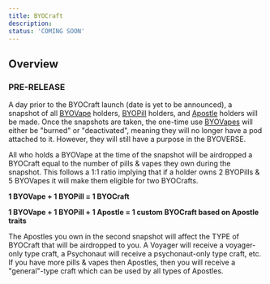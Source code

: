 ```yaml
---
title: BYOCraft
description:
status: 'COMING SOON'
---
```



<Player src="byocrafts-promo.mp4"/>

## Overview
### PRE-RELEASE
A day prior to the BYOCraft launch (date is yet to be announced), a snapshot of all [BYOVape](/docs/byovape) holders, [BYOPill](/docs/byopill) holders, and [Apostle](/docs/apostles) holders will be made. Once the snapshots are taken, the one-time use [BYOVapes](/docs/byovape) will either be "burned" or "deactivated", meaning they will no longer have a pod attached to it. However, they will still have a purpose in the BYOVERSE.

All who holds a BYOVape at the time of the snapshot will be airdropped a BYOCraft equal to the number of pills & vapes they own during the snapshot. This follows a 1:1 ratio implying that if a holder owns 2 BYOPills & 5 BYOVapes it will make them eligible for two BYOCrafts.

**1 BYOVape + 1 BYOPill = 1 BYOCraft**

**1 BYOVape + 1 BYOPill + 1 Apostle = 1 custom BYOCraft based on Apostle traits**

The Apostles you own in the second snapshot will affect the TYPE of BYOCraft that will be airdropped to you. A Voyager will receive a voyager-only type craft, a Psychonaut will receive a psychonaut-only type craft, etc. If you have more pills & vapes then Apostles, then you will receive a "general"-type craft which can be used by all types of Apostles.